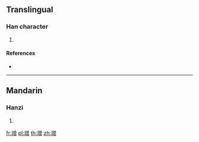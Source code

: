 {{character info/new}}
==Translingual==

===Han character===
{{Han char|rn=117|rad=立|as=12|sn=17|four=|canj=YTCWA}}

# {{defn|Han|sort=立12}}

====References====
* {{Han ref|kx=0873.080|dkj=25816|dj=1304.090|hdz=42716.070|uh=7AF2|ud=31474}}

----

==Mandarin==

===Hanzi===
{{cmn-hanzi|pin=[[céng]] ([[ceng2]])|wg=ts'eng<sup>2</sup>}}

# {{defn|lang=cmn|sort=立12}}

[[fr:竲]]
[[pl:竲]]
[[th:竲]]
[[zh:竲]]